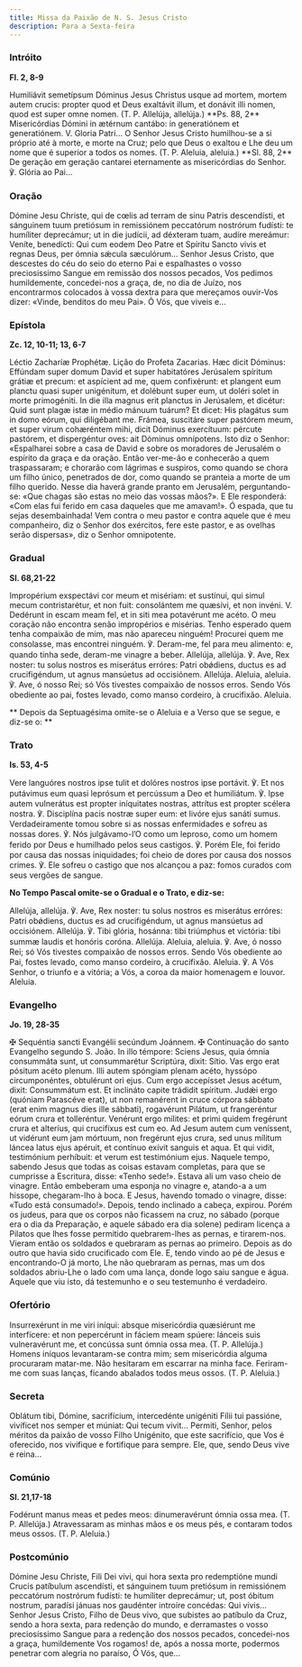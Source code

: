 ```yaml
---
title: Missa da Paixão de N. S. Jesus Cristo
description: Para a Sexta-feira
---
```


### Intróito

**Fl. 2, 8-9**

<div class="side-by-side not-content">
  <span>
    Humiliávit semetípsum Dóminus Jesus Christus usque ad mortem, mortem autem crucis: propter quod
    et Deus exaltávit illum, et donávit illi nomen, quod est super omne nomen. (T. P. Allelúja,
    allelúja.) **Ps. 88, 2** Misericórdias Dómini in ætérnum cantábo: in generatiónem et
    generatiónem. V. Gloria Patri...
  </span>
  <span>
    O Senhor Jesus Cristo humilhou-se a si próprio até à morte, e morte na Cruz; pelo que Deus o
    exaltou e Lhe deu um nome que é superior a todos os nomes. (T. P. Aleluia, aleluia.) **Sl. 88,
    2** De geração em geração cantarei eternamente as misericórdias do Senhor. ℣. Glória ao Pai...
  </span>
</div>

### Oração

<div class="side-by-side not-content">
  <span>
    Dómine Jesu Christe, qui de cœlis ad terram de sinu Patris descendísti, et sánguinem tuum
    pretiósum in remissiónem peccatórum nostrórum fudísti: te humíliter deprecámur; ut in die
    judícii, ad déxteram tuam, audíre mereámur: Veníte, benedícti: Qui cum eodem Deo Patre et
    Spíritu Sancto vivis et regnas Deus, per ómnia sǽcula sæculórum...
  </span>
  <span>
    Senhor Jesus Cristo, que descestes do céu do seio do eterno Pai e espalhastes o vosso
    preciosíssimo Sangue em remissão dos nossos pecados, Vos pedimos humildemente, concedei-nos a
    graça, de, no dia de Juízo, nos encontrarmos colocados à vossa dextra para que mereçamos
    ouvir-Vos dizer: «Vinde, benditos do meu Pai». Ó Vós, que viveis e...
  </span>
</div>

### Epístola

**Zc. 12, 10-11; 13, 6-7**

<div class="side-by-side not-content">
  <span>Léctio Zacharíæ Prophétæ.</span>
  <span>Lição do Profeta Zacarias.</span>
  <span>
    Hæc dicit Dóminus: Effúndam super domum David et super habitatóres Jerúsalem spíritum grátiæ et
    precum: et aspícient ad me, quem confixérunt: et plangent eum planctu quasi super unigénitum, et
    dolébunt super eum, ut doléri solet in morte primogéniti. In die illa magnus erit planctus in
    Jerúsalem, et dicétur: Quid sunt plagæ istæ in médio mánuum tuárum? Et dicet: His plagátus sum
    in domo eórum, qui diligébant me. Frámea, suscitáre super pastórem meum, et super virum
    cohæréntem mihi, dicit Dóminus exercítuum: pércute pastórem, et dispergéntur oves: ait Dóminus
    omnípotens.
  </span>
  <span>
    Isto diz o Senhor: «Espalharei sobre a casa de David e sobre os moradores de Jerusalém o
    espírito da graça e da oração. Então ver-me-ão e conhecerão a quem traspassaram; e chorarão com
    lágrimas e suspiros, como quando se chora um filho único, penetrados de dor, como quando se
    pranteia a morte de um filho querido. Nesse dia haverá grande pranto em Jerusalém,
    perguntando-se: «Que chagas são estas no meio das vossas mãos?». E Ele responderá: «Com elas fui
    ferido em casa daqueles que me amavam!». Ó espada, que tu sejas desembainhada! Vem contra o meu
    pastor e contra aquele que é meu companheiro, diz o Senhor dos exércitos, fere este pastor, e as
    ovelhas serão dispersas», diz o Senhor omnipotente.
  </span>
</div>

### Gradual

**Sl. 68,21-22**

<div class="side-by-side not-content">
  <span>
    Impropérium exspectávi cor meum et misériam: et sustínui, qui simul mecum contristarétur, et non
    fuit: consolántem me quæsívi, et non invéni. V. Dedérunt in escam meam fel, et in siti mea
    potavérunt me acéto.
  </span>
  <span>
    O meu coração não encontra senão impropérios e misérias. Tenho esperado quem tenha compaixão de
    mim, mas não apareceu ninguém! Procurei quem me consolasse, mas encontrei ninguém. ℣. Deram-me,
    fel para meu alimento: e, quando tinha sede, deram-me vinagre a beber.
  </span>
  <span>
    Allelúja, allelúja. ℣. Ave, Rex noster: tu solus nostros es miserátus erróres: Patri obǿdiens,
    ductus es ad crucifigéndum, ut agnus mansúetus ad occisiónem. Allelúja.
  </span>
  <span>
    Aleluia, aleluia. ℣. Ave, ó nosso Rei; só Vós tivestes compaixão de nossos erros. Sendo Vós
    obediente ao pai, fostes levado, como manso cordeiro, à crucifixão. Aleluia.
  </span>
</div>

**
Depois da Septuagésima omite-se o Aleluia e a Verso que se segue, e diz-se o:
**

### Trato

**Is. 53, 4-5**

<div class="side-by-side not-content">
  <span>
    Vere languóres nostros ipse tulit et dolóres nostros ipse portávit. ℣. Et nos putávimus eum
    quasi leprósum et percússum a Deo et humiliátum. ℣. Ipse autem vulnerátus est propter
    iníquitates nostras, attrítus est propter scélera nostra. ℣. Disciplína pacis nostræ super eum:
    et livóre ejus sanáti sumus.
  </span>
  <span>
    Verdadeiramente tomou sobre si as nossas enfermidades e sofreu as nossas dores. ℣. Nós
    julgávamo-l’O como um leproso, como um homem ferido por Deus e humilhado pelos seus castigos. ℣.
    Porém Ele, foi ferido por causa das nossas iniquidades; foi cheio de dores por causa dos nossos
    crimes. ℣. Ele sofreu o castigo que nos alcançou a paz: fomos curados com seus vergões de
    sangue.
  </span>
</div>

**No Tempo Pascal omite-se o Gradual e o Trato, e diz-se:**

<div class="side-by-side not-content">
  <span>
    Allelúja, allelúja. ℣. Ave, Rex noster: tu solus nostros es miserátus erróres: Patri obǿdiens,
    ductus es ad crucifigéndum, ut agnus mansúetus ad occisiónem. Allelúja. ℣. Tibi glória, hosánna:
    tibi triúmphus et victória: tibi summæ laudis et honóris coróna. Allelúja.
  </span>
  <span>
    Aleluia, aleluia. ℣. Ave, ó nosso Rei; só Vós tivestes compaixão de nossos erros. Sendo Vós
    obediente ao Pai, fostes levado, como manso cordeiro, à crucifixão. Aleluia. ℣. A Vós Senhor, o
    triunfo e a vitória; a Vós, a coroa da maior homenagem e louvor. Aleluia.
  </span>
</div>

### Evangelho

**Jo. 19, 28-35**

<div class="side-by-side not-content">
  <span>
    <span class="text-red-500">✠</span> Sequéntia sancti Evangélii secúndum Joánnem.
  </span>
  <span>
    <span class="text-red-500">✠</span> Continuação do santo Evangelho segundo S. João.
  </span>
  <span>
    In illo témpore: Sciens Jesus, quia ómnia consummáta sunt, ut consummarétur Scriptúra, dixit:
    Sítio. Vas ergo erat pósitum acéto plenum. Illi autem spóngiam plenam acéto, hyssópo
    circumponéntes, obtulérunt ori ejus. Cum ergo accepísset Jesus acétum, dixit: Consummátum est.
    Et inclináto capite trádidit spíritum. Judǽi ergo (quóniam Parascéve erat), ut non remanérent in
    cruce córpora sábbato (erat enim magnus dies ille sábbati), rogavérunt Pilátum, ut frangeréntur
    eórum crura et tolleréntur. Venérunt ergo mílites: et primi quidem fregérunt crura et alteríus,
    qui crucifíxus est cum eo. Ad Jesum autem cum veníssent, ut vidérunt eum jam mórtuum, non
    fregérunt ejus crura, sed unus mílitum láncea latus ejus apéruit, et contínuo exívit sanguis et
    aqua. Et qui vidit, testimónium perhíbuit: et verum est testimónium ejus.
  </span>
  <span>
    Naquele tempo, sabendo Jesus que todas as coisas estavam completas, para que se cumprisse a
    Escritura, disse: «Tenho sede!». Estava ali um vaso cheio de vinagre. Então embeberam uma
    esponja no vinagre e, atando-a a um hissope, chegaram-lho à boca. E Jesus, havendo tomado o
    vinagre, disse: «Tudo está consumado!». Depois, tendo inclinado a cabeça, expirou. Porém os
    judeus, para que os corpos não ficassem na cruz, no sábado (porque era o dia da Preparação, e
    aquele sábado era dia solene) pediram licença a Pilatos que lhes fosse permitido quebrarem-lhes
    as pernas, e tirarem-nos. Vieram então os soldados e quebraram as pernas ao primeiro. Depois as
    do outro que havia sido crucificado com Ele. E, tendo vindo ao pé de Jesus e encontrando-O já
    morto, Lhe não quebraram as pernas, mas um dos soldados abriu-Lhe o lado com uma lança, donde
    logo saiu sangue e água. Aquele que viu isto, dá testemunho e o seu testemunho é verdadeiro.
  </span>
</div>

### Ofertório

<div class="side-by-side not-content">
  <span>
    Insurrexérunt in me viri iníqui: absque misericórdia quæsiérunt me interfícere: et non
    pepercérunt in fáciem meam spúere: lánceis suis vulneravérunt me, et concússa sunt ómnia ossa
    mea. (T. P. Allelúja.)
  </span>
  <span>
    Homens iníquos levantaram-se contra mim; sem misericórdia alguma procuraram matar-me. Não
    hesitaram em escarrar na minha face. Feriram-me com suas lanças, ficando abalados todos meus
    ossos. (T. P. Aleluia.)
  </span>
</div>

### Secreta

<div class="side-by-side not-content">
  <span>
    Oblátum tibi, Dómine, sacrifícium, intercedénte unigéniti Fílii tui passióne, vivíficet nos
    semper et múniat: Qui tecum vivit...
  </span>
  <span>
    Permiti, Senhor, pelos méritos da paixão de vosso Filho Unigénito, que este sacrifício, que Vos
    é oferecido, nos vivifique e fortifique para sempre. Ele, que, sendo Deus vive e reina...
  </span>
</div>

### Comúnio

**Sl. 21,17-18**

<div class="side-by-side not-content">
  <span>Fodérunt manus meas et pedes meos: dinumeravérunt ómnia ossa mea. (T. P. Allelúja.)</span>
  <span>
    Atravessaram as minhas mãos e os meus pés, e contaram todos meus ossos. (T. P. Aleluia.)
  </span>
</div>

### Postcomúnio

<div class="side-by-side not-content">
  <span>
    Dómine Jesu Christe, Fili Dei vivi, qui hora sexta pro redemptióne mundi Crucis patíbulum
    ascendísti, et sánguinem tuum pretiósum in remissiónem peccatórum nostrórum fudísti: te
    humíliter deprecámur; ut, post óbitum nostrum, paradísi jánuas nos gaudénter introíre concédas:
    Qui vivis...
  </span>
  <span>
    Senhor Jesus Cristo, Filho de Deus vivo, que subistes ao patíbulo da Cruz, sendo a hora sexta,
    para redenção do mundo, e derramastes o vosso preciosíssimo Sangue para a redenção dos nossos
    pecados, concedei-nos a graça, humildemente Vos rogamos! de, após a nossa morte, podermos
    penetrar com alegria no paraíso, Ó Vós, que...
  </span>
</div>
